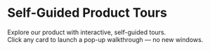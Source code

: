 
# Self-Guided Product Tours

Explore our product with interactive, self-guided tours.  
Click any card to launch a pop-up walkthrough — no new windows.

<Script src="https://js.navattic.com/embeds.js" strategy="afterInteractive" />

<div className="not-prose nx-not-prose mt-12">
  <div className="grid grid-cols-1 md:grid-cols-2 lg:grid-cols-3 gap-8">

    {/* CARD 1 — Launch an Experiment */}
    <button
      type="button"
      className="group relative text-left rounded-2xl overflow-hidden bg-[#0B0A13] border border-slate-800 shadow-md hover:shadow-xl hover:border-violet-500/50 transition-transform hover:-translate-y-1 focus:outline-none focus-visible:ring-2 focus-visible:ring-violet-400"
      data-navattic-open="https://capture.navattic.com/cmfkxwfa5000004lc8408f5wi"
      data-navattic-title="Launch an Experiment"
    >
      {/* dog-ear */}
      <div className="absolute top-0 right-0 w-8 h-8 bg-violet-500 clip-path-[polygon(100%_0,0_0,100%_100%)] shadow-sm" />

      {/* accent bar */}
      <div className="h-1.5 bg-violet-500" />

      {/* consistent 16:9 image box */}
      <div className="relative w-full bg-slate-900 aspect-[16/9]">
        <img
          src="/navattic/launch-an-experiment.png"
          alt="Launch an Experiment preview"
          className="absolute inset-0 h-full w-full object-cover"
          loading="lazy"
        />
      </div>

      {/* body */}
      <div className="p-5">
        <div className="inline-flex items-center rounded-md px-2 py-1 text-[11px] font-semibold tracking-wide bg-violet-600/20 text-violet-300 ring-1 ring-inset ring-violet-500/30">
          PRODUCT OVERVIEWS
        </div>
        <h3 className="mt-3 text-2xl font-bold leading-tight text-white group-hover:text-violet-300 transition">
          Launch an Experiment
        </h3>
      </div>
    </button>

    {/* CARD 2 — Placeholder example */}
    <button
      type="button"
      className="group relative text-left rounded-2xl overflow-hidden bg-[#0B0A13] border border-slate-800 shadow-md hover:shadow-xl hover:border-violet-500/50 transition-transform hover:-translate-y-1 focus:outline-none focus-visible:ring-2 focus-visible:ring-violet-400"
      data-navattic-open="https://capture.navattic.com/YOUR_SECOND_DEMO_ID"
      data-navattic-title="Example Walkthrough"
    >
      <div className="absolute top-0 right-0 w-8 h-8 bg-violet-500 clip-path-[polygon(100%_0,0_0,100%_100%)] shadow-sm" />
      <div className="h-1.5 bg-violet-500" />
      {/* Placeholder visual */}
      <div className="relative w-full aspect-[16/9] bg-gradient-to-br from-slate-800 via-slate-900 to-black">
        <div className="absolute inset-0 grid place-items-center">
          <div className="flex items-center gap-3 text-slate-200">
            <svg width="22" height="22" viewBox="0 0 24 24" fill="currentColor" className="opacity-90">
              <path d="M8 5v14l11-7z" />
            </svg>
            <span className="text-sm font-medium">Preview loads on click</span>
          </div>
        </div>
      </div>
      <div className="p-5">
        <div className="inline-flex items-center rounded-md px-2 py-1 text-[11px] font-semibold tracking-wide bg-violet-600/20 text-violet-300 ring-1 ring-inset ring-violet-500/30">
          PRODUCT OVERVIEWS
        </div>
        <h3 className="mt-3 text-2xl font-bold leading-tight text-white group-hover:text-violet-300 transition">
          Example Walkthrough
        </h3>
      </div>
    </button>

    {/* CARD 3 — Placeholder demo */}
    <button
      type="button"
      className="group relative text-left rounded-2xl overflow-hidden bg-[#0B0A13] border border-slate-800 shadow-md hover:shadow-xl hover:border-violet-500/50 transition-transform hover:-translate-y-1 focus:outline-none focus-visible:ring-2 focus-visible:ring-violet-400"
      data-navattic-open="https://capture.navattic.com/YOUR_THIRD_DEMO_ID"
      data-navattic-title="Customizing the Lead Page"
    >
      <div className="absolute top-0 right-0 w-8 h-8 bg-violet-500 clip-path-[polygon(100%_0,0_0,100%_100%)] shadow-sm" />
      <div className="h-1.5 bg-violet-500" />
      <div className="relative w-full aspect-[16/9] bg-gradient-to-br from-slate-800 via-slate-900 to-black">
        <div className="absolute inset-0 grid place-items-center">
          <div className="flex items-center gap-3 text-slate-200">
            <svg width="22" height="22" viewBox="0 0 24 24" fill="currentColor" className="opacity-90">
              <path d="M8 5v14l11-7z" />
            </svg>
            <span className="text-sm font-medium">Preview loads on click</span>
          </div>
        </div>
      </div>
      <div className="p-5">
        <div className="inline-flex items-center rounded-md px-2 py-1 text-[11px] font-semibold tracking-wide bg-fuchsia-600/20 text-fuchsia-300 ring-1 ring-inset ring-fuchsia-500/30">
          CRM
        </div>
        <h3 className="mt-3 text-2xl font-bold leading-tight text-white group-hover:text-fuchsia-300 transition">
          Customizing the Lead Page
        </h3>
      </div>
    </button>

  </div>
</div>
